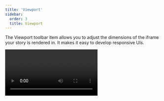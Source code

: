```yaml
---
title: 'Viewport'
sidebar:
  order: 3
  title: Viewport
---
```


<YouTubeCallout id="uydF1ltw7-g" title="Stop resizing your browser — Storybook viewport" />

The Viewport toolbar item allows you to adjust the dimensions of the iframe your story is rendered in. It makes it easy to develop responsive UIs.

<Video src="../_assets/essentials/addon-viewports-optimized.mp4" />

### Configuration

Out of the box, the Viewport addon offers you a standard set of viewports that you can use.

If you want to change the default set of viewports, you can set the global `parameters.viewport` [parameter](../writing-stories/parameters.mdx) in your [`.storybook/preview.js`](../configure/overview.mdx#configure-story-rendering):

{/* prettier-ignore-start */}

<CodeSnippets path="storybook-preview-change-viewports.md" />

{/* prettier-ignore-end */}

The viewport global can take an object with the following keys:

| Field               |  Type   |                Description                | Default Value  |
| ------------------- | :-----: | :---------------------------------------: | :------------: |
| **defaultViewport** | String  |         Sets the default viewport         | `'responsive'` |
| **disable**         | Boolean |           Disables the viewport           |      N/A       |
| **viewports**       | Object  | The configuration object for the viewport |      `{}`      |

The viewports object needs the following keys:

| Field      |  Type  | Description                                          |    Example values    |
| ---------- | :----: | :--------------------------------------------------- | :------------------: |
| **name**   | String | Name for the viewport                                |    `'Responsive'`    |
| **styles** | Object | Sets Inline styles to be applied to the story        | `{width:0,height:0}` |
| **type**   | String | Type of the device (e.g. desktop, mobile, or tablet) |      `desktop`       |

### Use a detailed set of devices

By default, Storybook uses a [minimal set of viewports](https://github.com/storybookjs/storybook/blob/master/addons/viewport/src/defaults.ts#L135) to get you started. But you're not restricted to these. The addon offers a more granular list of devices that you can use.

Change your [`.storybook/preview.js`](../configure/overview.mdx#configure-story-rendering) to the following:

{/* prettier-ignore-start */}

<CodeSnippets path="storybook-preview-granular-viewports.md" />

{/* prettier-ignore-end */}

Start your Storybook, and you'll see the new devices that you can use.

See [here](https://github.com/storybookjs/storybook/blob/master/addons/viewport/src/defaults.ts#L3) the complete list of devices and their configurations.

### Add new devices

If you have either a specific viewport or a list of viewports that you need to use, you can modify your [`.storybook/preview.js`](../configure/overview.mdx#configure-story-rendering) file and include them:

{/* prettier-ignore-start */}

<CodeSnippets path="storybook-preview-viewport-add-devices.md" />

{/* prettier-ignore-end */}

Make the following change to use them in your Storybook:

{/* prettier-ignore-start */}

<CodeSnippets path="storybook-preview-viewport-use-new-devices.md" />

{/* prettier-ignore-end */}

Once you start Storybook, you'll see your new viewports and devices.

If you need, you can also add these two to another list of viewports.

For instance, if you want to use these two with the minimal set of viewports, you can do it like so:

{/* prettier-ignore-start */}

<CodeSnippets path="storybook-preview-merge-viewports.md" />

{/* prettier-ignore-end */}

Both viewports (`Kindle Fire 2` and `Kindle Fire HD`) will feature in the list of devices by merging them into the [`MINIMAL_VIEWPORTS`](https://github.com/storybookjs/storybook/blob/master/addons/viewport/src/defaults.ts#L135).

### Configuring per component or story

There are cases where it's not practical for you to use a specific visual viewport on a global scale, and you need it to adjust it to an individual story.

Update your story through [parameters](../writing-stories/parameters.mdx) to include your viewports at a component level or for a specific story:

{/* prettier-ignore-start */}

<CodeSnippets path="my-component-story-configure-viewports.md" />

{/* prettier-ignore-end */}

### Keyboard shortcuts

* Previous viewport: <kbd>shift</kbd> + <kbd>v</kbd>
* Next viewport: <kbd>v</kbd>
* Reset viewport: <kbd>alt</kbd> + <kbd>v</kbd>

If you need, you can edit them on the shortcuts page.
